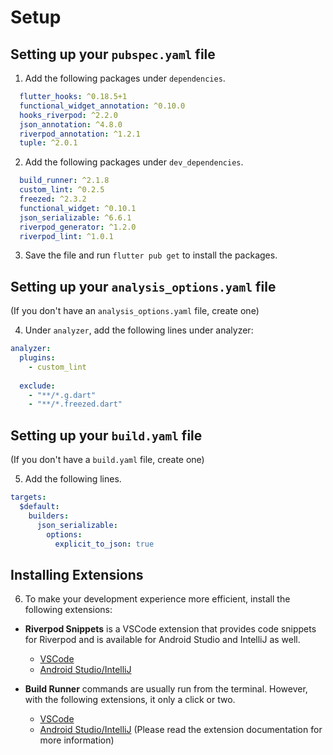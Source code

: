 # Setup

## Setting up your `pubspec.yaml` file

1. Add the following packages under `dependencies`.

```yaml
  flutter_hooks: ^0.18.5+1
  functional_widget_annotation: ^0.10.0
  hooks_riverpod: ^2.2.0
  json_annotation: ^4.8.0
  riverpod_annotation: ^1.2.1
  tuple: ^2.0.1
```

2. Add the following packages under `dev_dependencies`.

```yaml
  build_runner: ^2.1.8
  custom_lint: ^0.2.5
  freezed: ^2.3.2
  functional_widget: ^0.10.1
  json_serializable: ^6.6.1
  riverpod_generator: ^1.2.0
  riverpod_lint: ^1.0.1
```

3. Save the file and run `flutter pub get` to install the packages.

## Setting up your `analysis_options.yaml` file

(If you don't have an `analysis_options.yaml` file, create one)

4. Under `analyzer`, add the following lines under analyzer:

```yaml
analyzer:
  plugins:
    - custom_lint
    
  exclude:
    - "**/*.g.dart"
    - "**/*.freezed.dart"
```

## Setting up your `build.yaml` file

(If you don't have a `build.yaml` file, create one)

5. Add the following lines.
```yaml
targets:
  $default:
    builders:
      json_serializable:
        options:
          explicit_to_json: true
```

## Installing Extensions

6. To make your development experience more efficient, install the following extensions:

  - **Riverpod Snippets** is a VSCode extension that provides code snippets for Riverpod and is available for Android Studio and IntelliJ as well. 
    - [VSCode](https://marketplace.visualstudio.com/items?itemName=robert-brunhage.flutter-riverpod-snippets)
    - [Android Studio/IntelliJ](https://plugins.jetbrains.com/plugin/14641-flutter-riverpod-snippets)

  - **Build Runner** commands are usually run from the terminal. However, with the following extensions, it only a click or two. 
    - [VSCode](https://marketplace.visualstudio.com/items?itemName=GaetSchwartz.build-runner)
    - [Android Studio/IntelliJ](https://plugins.jetbrains.com/plugin/14442-flutter-toolkit) (Please read the extension documentation for more information)